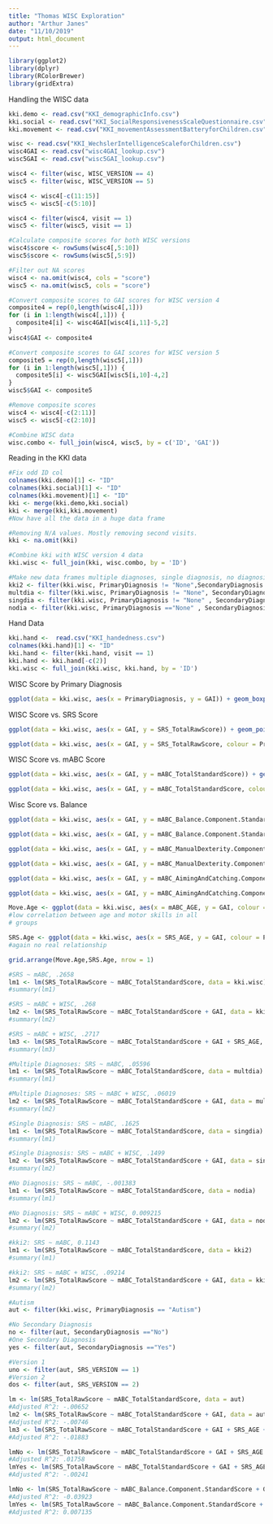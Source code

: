 ```yaml
---
title: "Thomas WISC Exploration"
author: "Arthur Janes"
date: "11/10/2019"
output: html_document
---
```


```r
library(ggplot2)
library(dplyr)
library(RColorBrewer)
library(gridExtra)
```

Handling the WISC data
```r
kki.demo <- read.csv("KKI_demographicInfo.csv")
kki.social <- read.csv("KKI_SocialResponsivenessScaleQuestionnaire.csv")
kki.movement <- read.csv("KKI_movementAssessmentBatteryforChildren.csv")

wisc <- read.csv("KKI_WechslerIntelligenceScaleforChildren.csv")
wisc4GAI <- read.csv("wisc4GAI_lookup.csv")
wisc5GAI <- read.csv("wisc5GAI_lookup.csv")

wisc4 <- filter(wisc, WISC_VERSION == 4)
wisc5 <- filter(wisc, WISC_VERSION == 5)

wisc4 <- wisc4[-c(11:15)]
wisc5 <- wisc5[-c(5:10)]

wisc4 <- filter(wisc4, visit == 1)
wisc5 <- filter(wisc5, visit == 1)

#Calculate composite scores for both WISC versions
wisc4$score <- rowSums(wisc4[,5:10])
wisc5$score <- rowSums(wisc5[,5:9])

#Filter out NA scores
wisc4 <- na.omit(wisc4, cols = "score")
wisc5 <- na.omit(wisc5, cols = "score")

#Convert composite scores to GAI scores for WISC version 4
composite4 = rep(0,length(wisc4[,1]))
for (i in 1:length(wisc4[,1])) {
  composite4[i] <- wisc4GAI[wisc4[i,11]-5,2]
}
wisc4$GAI <- composite4

#Convert composite scores to GAI scores for WISC version 5
composite5 = rep(0,length(wisc5[,1]))
for (i in 1:length(wisc5[,1])) {
  composite5[i] <- wisc5GAI[wisc5[i,10]-4,2]
}
wisc5$GAI <- composite5

#Remove composite scores
wisc4 <- wisc4[-c(2:11)]
wisc5 <- wisc5[-c(2:10)]

#Combine WISC data
wisc.combo <- full_join(wisc4, wisc5, by = c('ID', 'GAI'))
```

Reading in the KKI data
```r
#Fix odd ID col
colnames(kki.demo)[1] <- "ID"
colnames(kki.social)[1] <- "ID"
colnames(kki.movement)[1] <- "ID"
kki <- merge(kki.demo,kki.social)
kki <- merge(kki,kki.movement)
#Now have all the data in a huge data frame

#Removing N/A values. Mostly removing second visits.
kki <- na.omit(kki)

#Combine kki with WISC version 4 data
kki.wisc <- full_join(kki, wisc.combo, by = 'ID')

#Make new data frames multiple diagnoses, single diagnosis, no diagnosis
kki2 <- filter(kki.wisc, PrimaryDiagnosis != "None",SecondaryDiagnosis ==c("Yes", "No"))
multdia <- filter(kki.wisc, PrimaryDiagnosis != "None", SecondaryDiagnosis =="Yes")
singdia <- filter(kki.wisc, PrimaryDiagnosis != "None" , SecondaryDiagnosis == "No")
nodia <- filter(kki.wisc, PrimaryDiagnosis =="None" , SecondaryDiagnosis =="No")
```

Hand Data
```r
kki.hand <-  read.csv("KKI_handedness.csv")
colnames(kki.hand)[1] <- "ID"
kki.hand <- filter(kki.hand, visit == 1)
kki.hand <- kki.hand[-c(2)]
kki.wisc <- full_join(kki.wisc, kki.hand, by = 'ID')
```

WISC Score by Primary Diagnosis
```r
ggplot(data = kki.wisc, aes(x = PrimaryDiagnosis, y = GAI)) + geom_boxplot()
```

WISC Score vs. SRS Score
```r
ggplot(data = kki.wisc, aes(x = GAI, y = SRS_TotalRawScore)) + geom_point() + ggtitle("SRS Score vs. WISC Score") + labs(x = "WISC Score", y = "SRS Score") + geom_smooth() + geom_smooth(method = 'lm', colour = 'red')

ggplot(data = kki.wisc, aes(x = GAI, y = SRS_TotalRawScore, colour = PrimaryDiagnosis)) + geom_point() + ggtitle("SRS Score vs. WISC Score Colored by Primary Diagnosis") + labs(x = "WISC Score", y = "SRS Score") + geom_smooth()
```

WISC Score vs. mABC Score
```r
ggplot(data = kki.wisc, aes(x = GAI, y = mABC_TotalStandardScore)) + geom_point() + ggtitle("mABC Score vs. WISC Score") + labs(x = "WISC Score", y = "mABC Score") + geom_smooth() + geom_smooth(method = 'lm', colour = 'red')

ggplot(data = kki.wisc, aes(x = GAI, y = mABC_TotalStandardScore, colour = PrimaryDiagnosis)) + geom_point() + ggtitle("mABC Score vs. WISC Score Colored by Primary Diagnosis") + labs(x = "WISC Score", y = "mABC Score") + geom_smooth()
```

Wisc Score vs. Balance
```r
ggplot(data = kki.wisc, aes(x = GAI, y = mABC_Balance.Component.StandardScore)) + geom_point() + ggtitle("mABC Balance vs. WISC Score") + labs(x = "WISC Score", y = "mABC Balance") + geom_smooth() + geom_smooth(method = 'lm', colour = 'red')

ggplot(data = kki.wisc, aes(x = GAI, y = mABC_Balance.Component.StandardScore, colour = PrimaryDiagnosis)) + geom_point() + ggtitle("mABC Balance vs. WISC Score Colored by Primary Diagnosis") + labs(x = "WISC Score", y = "mABC Balance") + geom_smooth()
```

```r
ggplot(data = kki.wisc, aes(x = GAI, y = mABC_ManualDexterity.Component.StandardScore)) + geom_point() + ggtitle("mABC Dexterity vs. WISC Score") + labs(x = "WISC Score", y = "mABC Dexterit") + geom_smooth() + geom_smooth(method = 'lm', colour = 'red')

ggplot(data = kki.wisc, aes(x = GAI, y = mABC_ManualDexterity.Component.StandardScore, colour = PrimaryDiagnosis)) + geom_point() + ggtitle("mABC Dexterity vs. WISC Score Colored by Primary Diagnosis") + labs(x = "WISC Score", y = "mABC Dexterity") + geom_smooth()
```

```r
ggplot(data = kki.wisc, aes(x = GAI, y = mABC_AimingAndCatching.Component.StandardScore)) + geom_point() + ggtitle("mABC AimingAndCatching vs. WISC Score") + labs(x = "WISC Score", y = "mABC AimingAndCatching") + geom_smooth() + geom_smooth(method = 'lm', colour = 'red')

ggplot(data = kki.wisc, aes(x = GAI, y = mABC_AimingAndCatching.Component.StandardScore, colour = PrimaryDiagnosis)) + geom_point() + ggtitle("mABC AimingAndCatching vs. WISC Score Colored by Primary Diagnosis") + labs(x = "WISC Score", y = "mABC AimingAndCatching") + geom_smooth()
```

```r
Move.Age <- ggplot(data = kki.wisc, aes(x = mABC_AGE, y = GAI, colour = PrimaryDiagnosis)) + geom_point(alpha = .3) + geom_jitter() + geom_smooth() + theme(legend.position = 'none')
#low correlation between age and motor skills in all 
# groups
```

```r
SRS.Age <- ggplot(data = kki.wisc, aes(x = SRS_AGE, y = GAI, colour = PrimaryDiagnosis)) + geom_point(alpha = .3) + geom_jitter() + geom_smooth() + theme(legend.position = 'none')
#again no real relationship
```

```r
grid.arrange(Move.Age,SRS.Age, nrow = 1)
```

```r
#SRS ~ mABC, .2658
lm1 <- lm(SRS_TotalRawScore ~ mABC_TotalStandardScore, data = kki.wisc)
#summary(lm1)

#SRS ~ mABC + WISC, .268
lm2 <- lm(SRS_TotalRawScore ~ mABC_TotalStandardScore + GAI, data = kki.wisc)
#summary(lm2)

#SRS ~ mABC + WISC, .2717
lm3 <- lm(SRS_TotalRawScore ~ mABC_TotalStandardScore + GAI + SRS_AGE, data = kki.wisc)
#summary(lm3)

#Multiple Diagnoses: SRS ~ mABC, .05596
lm1 <- lm(SRS_TotalRawScore ~ mABC_TotalStandardScore, data = multdia)
#summary(lm1)

#Multiple Diagnoses: SRS ~ mABC + WISC, .06019
lm2 <- lm(SRS_TotalRawScore ~ mABC_TotalStandardScore + GAI, data = multdia)
#summary(lm2)

#Single Diagnosis: SRS ~ mABC, .1625
lm1 <- lm(SRS_TotalRawScore ~ mABC_TotalStandardScore, data = singdia)
#summary(lm1)

#Single Diagnosis: SRS ~ mABC + WISC, .1499
lm2 <- lm(SRS_TotalRawScore ~ mABC_TotalStandardScore + GAI, data = singdia)
#summary(lm2)

#No Diagnosis: SRS ~ mABC, -.001383
lm1 <- lm(SRS_TotalRawScore ~ mABC_TotalStandardScore, data = nodia)
#summary(lm1)

#No Diagnosis: SRS ~ mABC + WISC, 0.009215
lm2 <- lm(SRS_TotalRawScore ~ mABC_TotalStandardScore + GAI, data = nodia)
#summary(lm2)

#kki2: SRS ~ mABC, 0.1143
lm1 <- lm(SRS_TotalRawScore ~ mABC_TotalStandardScore, data = kki2)
#summary(lm1)

#kki2: SRS ~ mABC + WISC, .09214
lm2 <- lm(SRS_TotalRawScore ~ mABC_TotalStandardScore + GAI, data = kki2)
#summary(lm2)
```

```r
#Autism
aut <- filter(kki.wisc, PrimaryDiagnosis == "Autism")

#No Secondary Diagnosis
no <- filter(aut, SecondaryDiagnosis =="No")
#One Secondary Diagnosis
yes <- filter(aut, SecondaryDiagnosis =="Yes")

#Version 1
uno <- filter(aut, SRS_VERSION == 1)
#Version 2
dos <- filter(aut, SRS_VERSION == 2)

lm <- lm(SRS_TotalRawScore ~ mABC_TotalStandardScore, data = aut)
#Adjusted R^2: -.00652
lm2 <- lm(SRS_TotalRawScore ~ mABC_TotalStandardScore + GAI, data = aut)
#Adjusted R^2: -.00746
lm3 <- lm(SRS_TotalRawScore ~ mABC_TotalStandardScore + GAI + SRS_AGE + Gender, data = aut)
#Adjusted R^2: -.01883

lmNo <- lm(SRS_TotalRawScore ~ mABC_TotalStandardScore + GAI + SRS_AGE + Gender + SRS_VERSION, data = no)
#Adjusted R^2: .01758
lmYes <- lm(SRS_TotalRawScore ~ mABC_TotalStandardScore + GAI + SRS_AGE + Gender, data = yes)
#Adjusted R^2: -.00241

lmNo <- lm(SRS_TotalRawScore ~ mABC_Balance.Component.StandardScore + GAI + SRS_AGE + Gender, data = no)
#Adjusted R^2: -0.03923
lmYes <- lm(SRS_TotalRawScore ~ mABC_Balance.Component.StandardScore + GAI + SRS_AGE + Gender, data = yes)
#Adjusted R^2: 0.007135

```

